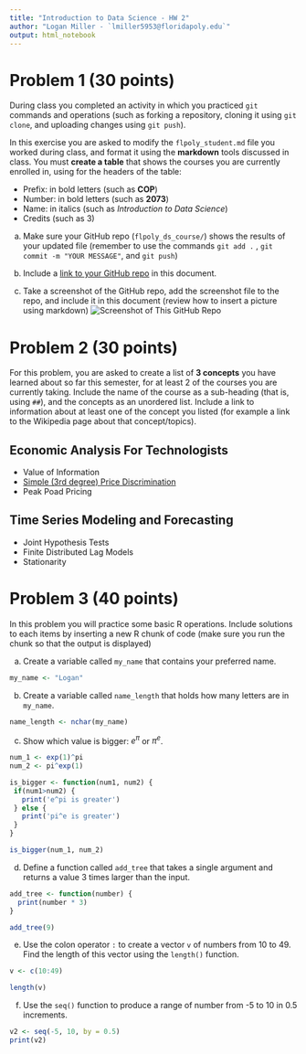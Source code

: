 ```yaml
---
title: "Introduction to Data Science - HW 2"
author: "Logan Miller - `lmiller5953@floridapoly.edu`"
output: html_notebook
---
```




# Problem 1 (30 points)

During class you completed an activity in which you practiced `git` commands and operations (such as forking a repository, cloning it using `git clone`, and uploading changes using `git push`).

In this exercise you are asked to modify the `flpoly_student.md` file you worked during class, and format it using the **markdown** tools discussed in class. You must **create a table** that shows the courses you are currently enrolled in, using for the headers of the table: 

- Prefix: in bold letters (such as **COP**)
- Number: in bold letters (such as **2073**)
- Name: in italics (such as _Introduction to Data Science_)
- Credits (such as 3)

a. Make sure your GitHub repo (`flpoly_ds_course/`) shows the results of your updated file (remember to use the commands `git add .` , `git commit -m "YOUR MESSAGE"`, and `git push`) 

b. Include a [link to your GitHub repo](https://github.com/loganm110/flpoly_ds_course) in this document.

c. Take a screenshot of the GitHub repo, add the screenshot file to the repo, and include it in this document (review how to insert a picture using markdown)
![**Screenshot of This GitHub Repo**](C:/Users\lmm56\Documents\School\Poly_20-21\Spring 21\COP 2073\practice2021\flpoly_ds_course\GitHub_MainPageScreenshot.png)


# Problem 2 (30 points)

For this problem, you are asked to create a list of **3 concepts** you have learned about so far this semester, for at least 2 of the courses you are currently taking. Include the name of the course as a sub-heading (that is, using `##`), and the concepts as an unordered list. Include a link to information about at least one of the concept you listed (for example a link to the Wikipedia page about that concept/topics).

## Economic Analysis For Technologists
- Value of Information
- [Simple (3rd degree) Price Discrimination](https://en.wikipedia.org/wiki/Price_discrimination#Third_degree)
- Peak Poad Pricing

## Time Series Modeling and Forecasting
- Joint Hypothesis Tests
- Finite Distributed Lag Models
- Stationarity

# Problem 3 (40 points)

In this problem you will practice some basic R operations. Include solutions to each items by inserting a new R chunk of code (make sure you run the chunk so that the output is displayed)

(a) Create a variable called `my_name` that contains your preferred name.
```r
my_name <- "Logan"
```

(b) Create a variable called `name_length` that holds how many letters are in `my_name`.
```r
name_length <- nchar(my_name)
```

(c) Show which value is bigger: $e^\pi$ or $\pi^e$.
```r
num_1 <- exp(1)^pi
num_2 <- pi^exp(1)

is_bigger <- function(num1, num2) {
 if(num1>num2) {
   print('e^pi is greater')
 } else {
   print('pi^e is greater')
 }
}

is_bigger(num_1, num_2)

```

(d) Define a function called `add_tree` that takes a single argument and returns a value 3 times larger than the input.
```r
add_tree <- function(number) {
  print(number * 3)
}

add_tree(9)
```


(e) Use the colon operator `:` to create a vector `v` of numbers from 10 to 49. Find the length of this vector using the `length()` function.
```r
v <- c(10:49)

length(v)
```


(f) Use the `seq()` function to produce a range of number from -5 to 10 in 0.5 increments.
```r
v2 <- seq(-5, 10, by = 0.5)
print(v2)
```



